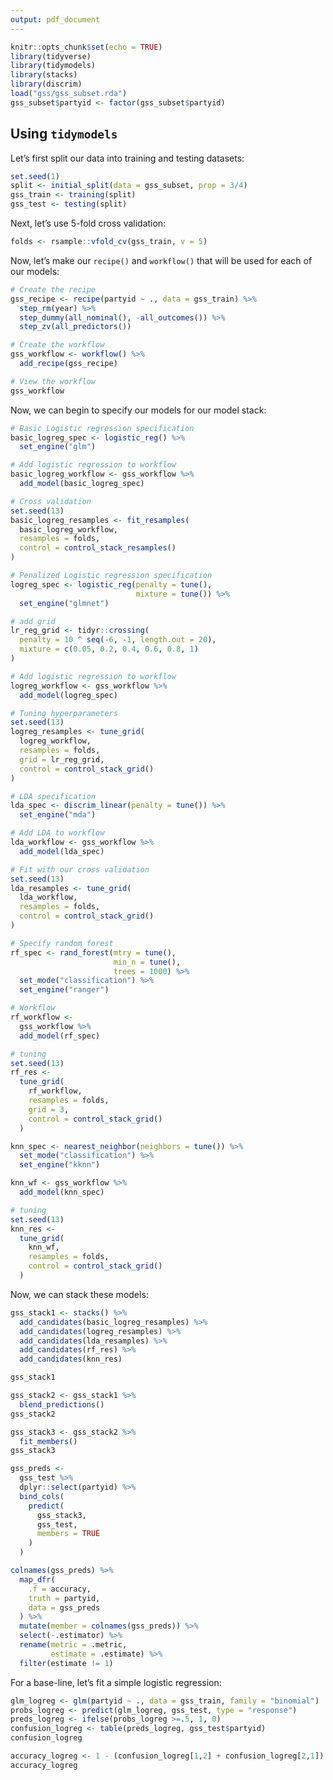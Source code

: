 ```yaml
---
output: pdf_document
---
```


```r
knitr::opts_chunk$set(echo = TRUE)
library(tidyverse)
library(tidymodels)
library(stacks)
library(discrim)
load("gss/gss_subset.rda")
gss_subset$partyid <- factor(gss_subset$partyid)
```

## Using `tidymodels`

Let's first split our data into training and testing datasets:
```r
set.seed(1)
split <- initial_split(data = gss_subset, prop = 3/4)
gss_train <- training(split)
gss_test <- testing(split)
```

Next, let's use 5-fold cross validation:
```r
folds <- rsample::vfold_cv(gss_train, v = 5)
```

Now, let's make our `recipe()` and `workflow()` that will be used for each of our models:
```r
# Create the recipe
gss_recipe <- recipe(partyid ~ ., data = gss_train) %>%
  step_rm(year) %>%
  step_dummy(all_nominal(), -all_outcomes()) %>%
  step_zv(all_predictors())

# Create the workflow
gss_workflow <- workflow() %>%
  add_recipe(gss_recipe)

# View the workflow
gss_workflow
```

Now, we can begin to specify our models for our model stack:
```r
# Basic Logistic regression specification
basic_logreg_spec <- logistic_reg() %>%
  set_engine("glm")

# Add logistic regression to workflow
basic_logreg_workflow <- gss_workflow %>%
  add_model(basic_logreg_spec)

# Cross validation
set.seed(13)
basic_logreg_resamples <- fit_resamples(
  basic_logreg_workflow,
  resamples = folds,
  control = control_stack_resamples()
)
```

```r
# Penalized Logistic regression specification
logreg_spec <- logistic_reg(penalty = tune(),
                            mixture = tune()) %>%
  set_engine("glmnet")

# add grid 
lr_reg_grid <- tidyr::crossing(
  penalty = 10 ^ seq(-6, -1, length.out = 20),
  mixture = c(0.05, 0.2, 0.4, 0.6, 0.8, 1)
) 

# Add logistic regression to workflow
logreg_workflow <- gss_workflow %>%
  add_model(logreg_spec)

# Tuning hyperparameters
set.seed(13)
logreg_resamples <- tune_grid(
  logreg_workflow,
  resamples = folds,
  grid = lr_reg_grid,
  control = control_stack_grid()
)
```

```r
# LDA specification
lda_spec <- discrim_linear(penalty = tune()) %>%
  set_engine("mda")

# Add LDA to workflow
lda_workflow <- gss_workflow %>%
  add_model(lda_spec)

# Fit with our cross validation
set.seed(13)
lda_resamples <- tune_grid(
  lda_workflow,
  resamples = folds,
  control = control_stack_grid()
)
```

```r
# Specify random forest
rf_spec <- rand_forest(mtry = tune(),
                       min_n = tune(),
                       trees = 1000) %>%
  set_mode("classification") %>%
  set_engine("ranger")

# Workflow
rf_workflow <- 
  gss_workflow %>% 
  add_model(rf_spec)

# tuning
set.seed(13)
rf_res <- 
  tune_grid(
    rf_workflow, 
    resamples = folds, 
    grid = 3,
    control = control_stack_grid()
  )
```

```r
knn_spec <- nearest_neighbor(neighbors = tune()) %>%
  set_mode("classification") %>%
  set_engine("kknn")

knn_wf <- gss_workflow %>%
  add_model(knn_spec)

# tuning
set.seed(13)
knn_res <- 
  tune_grid(
    knn_wf, 
    resamples = folds, 
    control = control_stack_grid()
  )
```



Now, we can stack these models:
```r
gss_stack1 <- stacks() %>%
  add_candidates(basic_logreg_resamples) %>%
  add_candidates(logreg_resamples) %>%
  add_candidates(lda_resamples) %>%
  add_candidates(rf_res) %>%
  add_candidates(knn_res)

gss_stack1
```

```r
gss_stack2 <- gss_stack1 %>%
  blend_predictions()
gss_stack2
```

```r
gss_stack3 <- gss_stack2 %>%
  fit_members()
gss_stack3
```

```r
gss_preds <- 
  gss_test %>%
  dplyr::select(partyid) %>%
  bind_cols(
    predict(
      gss_stack3,
      gss_test,
      members = TRUE
    )
  )

colnames(gss_preds) %>%
  map_dfr(
    .f = accuracy, 
    truth = partyid, 
    data = gss_preds
  ) %>%
  mutate(member = colnames(gss_preds)) %>%
  select(-.estimator) %>%
  rename(metric = .metric,
         estimate = .estimate) %>%
  filter(estimate != 1)
```





For a base-line, let's fit a simple logistic regression:
```r
glm_logreg <- glm(partyid ~ ., data = gss_train, family = "binomial")
probs_logreg <- predict(glm_logreg, gss_test, type = "response")
preds_logreg <- ifelse(probs_logreg >=.5, 1, 0)
confusion_logreg <- table(preds_logreg, gss_test$partyid)
confusion_logreg

accuracy_logreg <- 1 - (confusion_logreg[1,2] + confusion_logreg[2,1]) / nrow(gss_test)
accuracy_logreg
```




